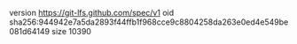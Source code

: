 version https://git-lfs.github.com/spec/v1
oid sha256:944942e7a5da2893f44ffb1f968cce9c8804258da263e0ed4e549be081d64149
size 10390
